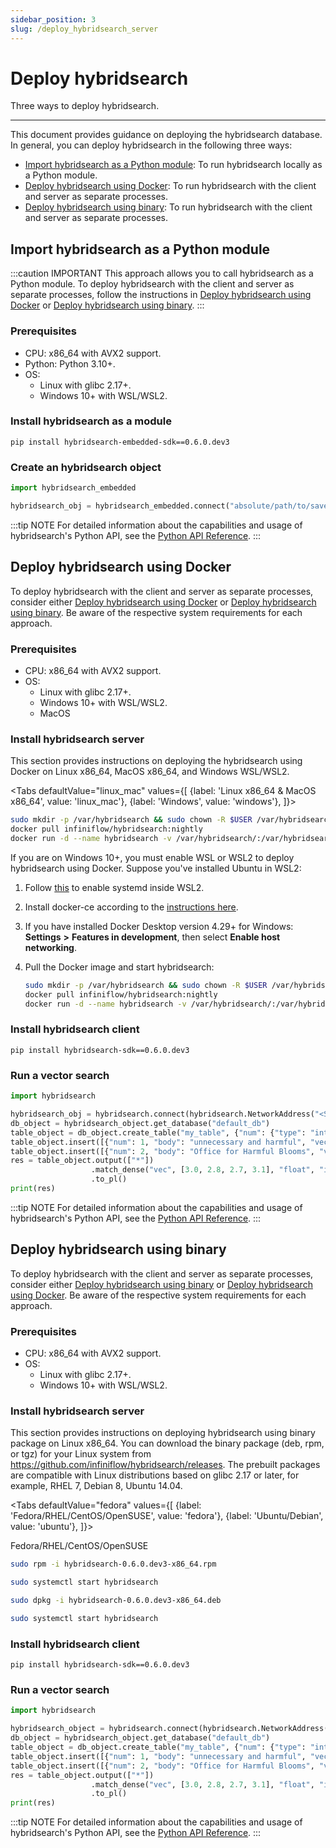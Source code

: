 ```yaml
---
sidebar_position: 3
slug: /deploy_hybridsearch_server
---
```


# Deploy hybridsearch

Three ways to deploy hybridsearch.

---

This document provides guidance on deploying the hybridsearch database. In general, you can deploy hybridsearch in the following three ways: 

- [Import hybridsearch as a Python module](#import-hybridsearch-as-a-python-module): To run hybridsearch locally as a Python module.
- [Deploy hybridsearch using Docker](#deploy-hybridsearch-using-docker): To run hybridsearch with the client and server as separate processes.
- [Deploy hybridsearch using binary](#deploy-hybridsearch-using-binary): To run hybridsearch with the client and server as separate processes.

## Import hybridsearch as a Python module

:::caution IMPORTANT
This approach allows you to call hybridsearch as a Python module. To deploy hybridsearch with the client and server as separate processes, follow the instructions in [Deploy hybridsearch using Docker](#deploy-hybridsearch-using-docker) or [Deploy hybridsearch using binary](#deploy-hybridsearch-using-binary).
:::

### Prerequisites

- CPU: x86_64 with AVX2 support.
- Python: Python 3.10+.
- OS: 
  - Linux with glibc 2.17+.
  - Windows 10+ with WSL/WSL2.

### Install hybridsearch as a module

```
pip install hybridsearch-embedded-sdk==0.6.0.dev3
```

### Create an hybridsearch object

```python
import hybridsearch_embedded

hybridsearch_obj = hybridsearch_embedded.connect("absolute/path/to/save/to")
```

:::tip NOTE
For detailed information about the capabilities and usage of hybridsearch's Python API, see the [Python API Reference](../references/pysdk_api_reference.md).
:::


## Deploy hybridsearch using Docker 

To deploy hybridsearch with the client and server as separate processes, consider either [Deploy hybridsearch using Docker](#deploy-hybridsearch-using-docker) or [Deploy hybridsearch using binary](#deploy-hybridsearch-using-binary). Be aware of the respective system requirements for each approach.

### Prerequisites

- CPU: x86_64 with AVX2 support.
- OS: 
  - Linux with glibc 2.17+. 
  - Windows 10+ with WSL/WSL2. 
  - MacOS

### Install hybridsearch server

This section provides instructions on deploying the hybridsearch using Docker on Linux x86_64, MacOS x86_64, and Windows WSL/WSL2. 

<Tabs
  defaultValue="linux_mac"
  values={[
    {label: 'Linux x86_64 & MacOS x86_64', value: 'linux_mac'},
    {label: 'Windows', value: 'windows'},
  ]}>
   <TabItem value="linux_mac">

```bash
sudo mkdir -p /var/hybridsearch && sudo chown -R $USER /var/hybridsearch
docker pull infiniflow/hybridsearch:nightly
docker run -d --name hybridsearch -v /var/hybridsearch/:/var/hybridsearch --ulimit nofile=500000:500000 --network=host infiniflow/hybridsearch:nightly
```
  </TabItem>
  <TabItem value="windows">

If you are on Windows 10+, you must enable WSL or WSL2 to deploy hybridsearch using Docker. Suppose you've installed Ubuntu in WSL2:

1. Follow [this](https://learn.microsoft.com/en-us/windows/wsl/systemd) to enable systemd inside WSL2.
2. Install docker-ce according to the [instructions here](https://docs.docker.com/engine/install/ubuntu).
3. If you have installed Docker Desktop version 4.29+ for Windows: **Settings** **>** **Features in development**, then select **Enable host networking**.
4. Pull the Docker image and start hybridsearch: 

   ```bash
   sudo mkdir -p /var/hybridsearch && sudo chown -R $USER /var/hybridsearch
   docker pull infiniflow/hybridsearch:nightly
   docker run -d --name hybridsearch -v /var/hybridsearch/:/var/hybridsearch --ulimit nofile=500000:500000 --network=host infiniflow/hybridsearch:nightly
   ```

  </TabItem>
</Tabs>

### Install hybridsearch client

```
pip install hybridsearch-sdk==0.6.0.dev3
```

### Run a vector search

```python
import hybridsearch

hybridsearch_obj = hybridsearch.connect(hybridsearch.NetworkAddress("<SERVER_IP_ADDRESS>", 23817)) 
db_object = hybridsearch_object.get_database("default_db")
table_object = db_object.create_table("my_table", {"num": {"type": "integer"}, "body": {"type": "varchar"}, "vec": {"type": "vector, 4, float"}})
table_object.insert([{"num": 1, "body": "unnecessary and harmful", "vec": [1.0, 1.2, 0.8, 0.9]}])
table_object.insert([{"num": 2, "body": "Office for Harmful Blooms", "vec": [4.0, 4.2, 4.3, 4.5]}])
res = table_object.output(["*"])
                  .match_dense("vec", [3.0, 2.8, 2.7, 3.1], "float", "ip", 2)
                  .to_pl()
print(res)
```

:::tip NOTE
For detailed information about the capabilities and usage of hybridsearch's Python API, see the [Python API Reference](../references/pysdk_api_reference.md).
:::

## Deploy hybridsearch using binary


To deploy hybridsearch with the client and server as separate processes, consider either [Deploy hybridsearch using binary](#deploy-hybridsearch-using-binary) or [Deploy hybridsearch using Docker](#deploy-hybridsearch-using-docker). Be aware of the respective system requirements for each approach.

### Prerequisites

- CPU: x86_64 with AVX2 support.
- OS: 
  - Linux with glibc 2.17+.
  - Windows 10+ with WSL/WSL2.

### Install hybridsearch server

This section provides instructions on deploying hybridsearch using binary package on Linux x86_64. You can download the binary package (deb, rpm, or tgz) for your Linux system from https://github.com/infiniflow/hybridsearch/releases. The prebuilt packages are compatible with Linux distributions based on glibc 2.17 or later, for example, RHEL 7, Debian 8, Ubuntu 14.04.


<Tabs
  defaultValue="fedora"
  values={[
    {label: 'Fedora/RHEL/CentOS/OpenSUSE', value: 'fedora'},
    {label: 'Ubuntu/Debian', value: 'ubuntu'},
  ]}>
   <TabItem value="fedora">

Fedora/RHEL/CentOS/OpenSUSE
```bash
sudo rpm -i hybridsearch-0.6.0.dev3-x86_64.rpm
```

```bash
sudo systemctl start hybridsearch
```

  </TabItem>
  <TabItem value="ubuntu">

```bash
sudo dpkg -i hybridsearch-0.6.0.dev3-x86_64.deb
```

```bash
sudo systemctl start hybridsearch
```

  </TabItem>
</Tabs>

### Install hybridsearch client

```
pip install hybridsearch-sdk==0.6.0.dev3
```

### Run a vector search

```python
import hybridsearch

hybridsearch_object = hybridsearch.connect(hybridsearch.NetworkAddress("<SERVER_IP_ADDRESS>", 23817)) 
db_object = hybridsearch_object.get_database("default_db")
table_object = db_object.create_table("my_table", {"num": {"type": "integer"}, "body": {"type": "varchar"}, "vec": {"type": "vector, 4, float"}})
table_object.insert([{"num": 1, "body": "unnecessary and harmful", "vec": [1.0, 1.2, 0.8, 0.9]}])
table_object.insert([{"num": 2, "body": "Office for Harmful Blooms", "vec": [4.0, 4.2, 4.3, 4.5]}])
res = table_object.output(["*"])
                  .match_dense("vec", [3.0, 2.8, 2.7, 3.1], "float", "ip", 2)
                  .to_pl()
print(res)
```

:::tip NOTE
For detailed information about the capabilities and usage of hybridsearch's Python API, see the [Python API Reference](../references/pysdk_api_reference.md).
:::

